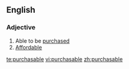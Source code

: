 ==English==

===Adjective===
{{en-adj}}

# Able to be [[purchase]]d
# [[affordable|Affordable]]

[[te:purchasable]]
[[vi:purchasable]]
[[zh:purchasable]]